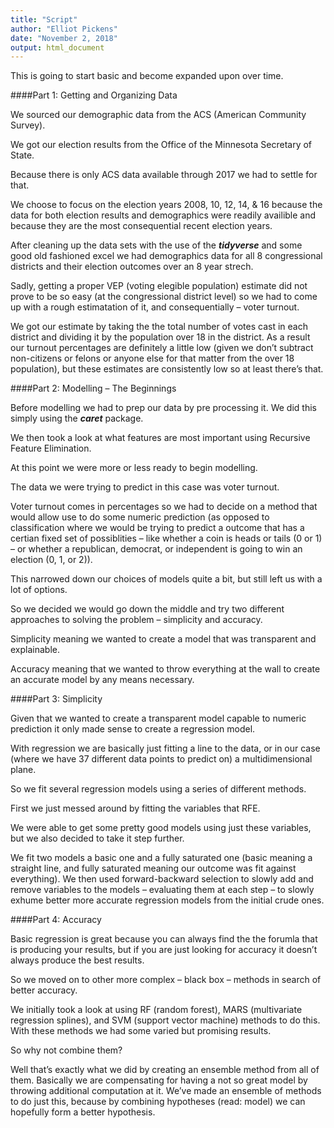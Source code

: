 ```yaml
---
title: "Script"
author: "Elliot Pickens"
date: "November 2, 2018"
output: html_document
---
```



This is going to start basic and become expanded upon over time.

####Part 1: Getting and Organizing Data

We sourced our demographic data from the ACS (American Community Survey).

We got our election results from the Office of the Minnesota Secretary of State.

Because there is only ACS data available through 2017 we had to settle for that.

We choose to focus on the election years 2008, 10, 12, 14, & 16 because the data for both election results and demographics were readily availible and because they are the most consequential recent election years.

After cleaning up the data sets with the use of the ***tidyverse*** and some good old fashioned excel we had demographics data for all 8 congressional districts and their election outcomes over an 8 year strech.

Sadly, getting a proper VEP (voting elegible population) estimate did not prove to be so easy (at the congressional district level) so we had to come up with a rough estimatation of it, and consequentially -- voter turnout.

We got our estimate by taking the the total number of votes cast in each district and dividing it by the population over 18 in the district. As a result our turnout percentages are definitely a little low (given we don't subtract non-citizens or felons or anyone else for that matter from the over 18 population), but these estimates are consistently low so at least there's that.

####Part 2: Modelling -- The Beginnings

Before modelling we had to prep our data by pre processing it. We did this simply using the ***caret*** package.

We then took a look at what features are most important using Recursive Feature Elimination.

At this point we were more or less ready to begin modelling.

The data we were trying to predict in this case was voter turnout.

Voter turnout comes in percentages so we had to decide on a method that would allow use to do some numeric prediction (as opposed to classification where we would be trying to predict a outcome that has a certian fixed set of possiblities -- like whether a coin is heads or tails (0 or 1) -- or whether a republican, democrat, or independent is going to win an election (0, 1, or 2)).

This narrowed down our choices of models quite a bit, but still left us with a lot of options.

So we decided we would go down the middle and try two different approaches to solving the problem -- simplicity and accuracy.

Simplicity meaning we wanted to create a model that was transparent and explainable.

Accuracy meaning that we wanted to throw everything at the wall to create an accurate model by any means necessary.

####Part 3: Simplicity

Given that we wanted to create a transparent model capable to numeric prediction it only made sense to create a regression model.

With regression we are basically just fitting a line to the data, or in our case (where we have 37 different data points to predict on) a multidimensional plane.

So we fit several regression models using a series of different methods.

First we just messed around by fitting the variables that RFE.

We were able to get some pretty good models using just these variables, but we also decided to take it step further.

We fit two models a basic one and a fully saturated one (basic meaning a straight line, and fully saturated meaning our outcome was fit against everything). We then used forward-backward selection to slowly add and remove variables to the models -- evaluating them at each step -- to slowly exhume better more accurate regression models from the initial crude ones.

####Part 4: Accuracy

Basic regression is great because you can always find the the forumla that is producing your results, but if you are just looking for accuracy it doesn't always produce the best results.

So we moved on to other more complex -- black box -- methods in search of better accuracy.

We initially took a look at using RF (random forest), MARS (multivariate regression splines), and SVM (support vector machine) methods to do this. With these methods we had some varied but promising results.

So why not combine them? 

Well that's exactly what we did by creating an ensemble method from all of them. Basically we are compensating for having a not so great model by throwing additional computation at it. We've made an ensemble of methods to do just this, because by combining hypotheses (read: model) we can hopefully form a better hypothesis.


